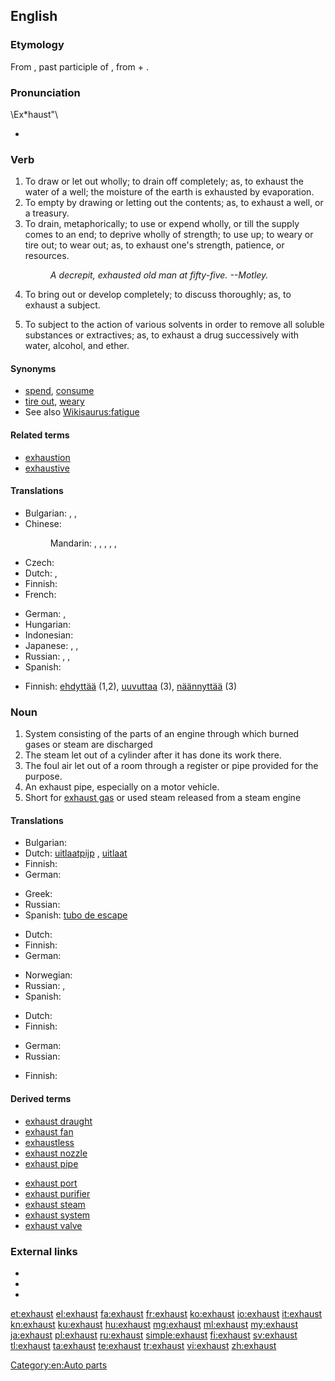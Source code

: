 {{wikipedia|dab=exhaust}}
==English==

===Etymology===
From {{etyl|la}} {{term|lang=la|exhaustus}}, past participle of {{term|lang=la|exhaurire||to draw out, drink up, empty, exhaust}}, from {{term|lang=la|ex||out}} + {{term|lang=la|haurire||to draw (especially water), drain}}.

===Pronunciation===

\Ex*haust"\
* {{rhymes|ɔːst}}

===Verb===
{{en-verb}}

# To draw or let out wholly; to drain off completely; as, to exhaust the water of a well; the moisture of the earth is exhausted by evaporation.
# To empty by drawing or letting out the contents; as, to exhaust a well, or a treasury.
# To drain, metaphorically; to use or expend wholly, or till the supply comes to an end; to deprive wholly of strength; to use up; to weary or tire out; to wear out; as, to exhaust one's strength, patience, or resources.
#: ''A decrepit, exhausted old man at fifty-five. --Motley.''
# To bring out or develop completely; to discuss thoroughly; as, to exhaust a subject.
# {{chemistry}} To subject to the action of various solvents in order to remove all soluble substances or extractives; as, to exhaust a drug successively with water, alcohol, and ether.

====Synonyms====
* [[spend]], [[consume]]
* [[tire out]], [[weary]]
* See also [[Wikisaurus:fatigue]]

====Related terms====
* [[exhaustion]]
* [[exhaustive]]

====Translations====
{{trans-top|to empty by drawing or letting out the contents}}
* Bulgarian: {{t|bg|изчерпвам|sc=Cyrl}}, {{t|bg|изразходвам|sc=Cyrl}}, {{t|bg|изтощавам}}
* Chinese:
*: Mandarin: {{t|zh|用盡|sc=Hani}}, {{t|zh|用尽|tr=yòngjìn|sc=Hani}}, {{t|zh|盡|sc=Hani}}, {{t|zh|尽|tr=jìn|sc=Hani}}, {{t|zh|耗盡|sc=Hani}}, {{t|zh|耗尽|tr=hàojìn|sc=Hani}}
* Czech: {{t-|cs|vyčerpat}}
* Dutch: {{t+|nl|uitputten}}, {{t+|nl|verminderen}}
* Finnish: {{t|fi|tyhjentää}}
* French: {{t|fr|épuiser}}
{{trans-mid}}
* German: {{t+|de|erschöpfen}}, {{t+|de|dezimieren}}
* Hungarian: {{t|hu|kimerít}}
* Indonesian: {{t-|id|kuras|xs=Indonesian}}
* Japanese: {{t|ja|使い尽くす|tr=つかいつくす, tsukaitsukusu|sc=Jpan}}, {{t|ja|尽くす|tr=つくす, tsukusu|sc=Jpan}}, {{t|ja|使い切る|tr=つかいきる, tsukaikiru|sc=Jpan}}
* Russian: {{t|ru|исчерпывать|tr=isčérpyvatʹ|sc=Cyrl}} {{impf}}, {{t|ru|истощать|tr=istoščátʹ|sc=Cyrl}} {{impf}}, {{t|ru|израсходовать|tr=izrasxódovatʹ|sc=Cyrl}} {{pf.}}
* Spanish: {{t+|es|agotar}}
{{trans-bottom}}

{{checktrans-top}}
* Finnish: [[ehdyttää]] (1,2), [[uuvuttaa]] (3), [[näännyttää]] (3)
{{trans-bottom}}

===Noun===
{{en-noun}}

# System consisting of the parts of an engine through which burned gases or steam are discharged
# The steam let out of a cylinder after it has done its work there.
# The foul air let out of a room through a register or pipe provided for the purpose.
# An exhaust pipe, especially on a motor vehicle.
# Short for [[wikipedia:exhaust gas|exhaust gas]] or used steam released from a steam engine

====Translations====
{{trans-top|system consisting of the parts of an engine through which burned gases or steam are discharged}}
* Bulgarian: {{t|bg|ауспух|m|sc=Cyrl}}
* Dutch: [[uitlaatpijp]] {{f}}, [[uitlaat]] {{m}}
* Finnish: {{t|fi|pakokaasujärjestelmä}}
* German: {{t+|de|Auspuff|m}}
{{trans-mid}}
* Greek: {{t+|el|εξάτμιση|f|tr=exátmisi}}
* Russian: {{t|ru|выхлоп|m|tr=výxlop|sc=Cyrl}}
* Spanish: [[tubo de escape]] {{m}}
{{trans-bottom}}

{{trans-top|the steam let out of a cylinder after it has done its work there}}
* Dutch: {{t+|nl|uitlaat|m}}
* Finnish: {{t|fi|poistohöyry}}
* German: {{t+|de|Abgas|n}}
{{trans-mid}}
* Norwegian: {{t+|no|eksos|m}}
* Russian: {{t|ru|выхлоп|m|tr=výxlop|sc=Cyrl}}, {{t|ru|выхлопные газы |m|p|tr=vyxlopnýje gázy|sc=Cyrl}}
* Spanish: {{t+|es|escape}}
{{trans-bottom}}

{{trans-top|the foul air let out of a room through a register or pipe provided for the purpose}}
* Dutch: {{t+|nl|uitlaat|m}}
* Finnish: {{t|fi|poistoilma}}
{{trans-mid}}
* German: {{t|de|Abluft|f}}
* Russian: {{t|ru|выхлопные газы|m|p|tr=vyxlopnýje gázy|sc=Cyrl}}
{{trans-bottom}}

{{trans-see|exhaust pipe}}

{{trans-top|exhaust gas}}
* Finnish: {{t|fi|pakokaasu}}
{{trans-mid}}
{{trans-bottom}}

====Derived terms====
{{top2}}
* [[exhaust draught]]
* [[exhaust fan]]
* [[exhaustless]]
* [[exhaust nozzle]]
* [[exhaust pipe]]
{{mid2}}
* [[exhaust port]]
* [[exhaust purifier]]
* [[exhaust steam]]
* [[exhaust system]]
* [[exhaust valve]]
{{bottom}}

===External links===
* {{R:Webster 1913}}
* {{R:Century 1911}}
* {{R:OneLook}}

[[Category:en:Auto parts]]

[[et:exhaust]]
[[el:exhaust]]
[[fa:exhaust]]
[[fr:exhaust]]
[[ko:exhaust]]
[[io:exhaust]]
[[it:exhaust]]
[[kn:exhaust]]
[[ku:exhaust]]
[[hu:exhaust]]
[[mg:exhaust]]
[[ml:exhaust]]
[[my:exhaust]]
[[ja:exhaust]]
[[pl:exhaust]]
[[ru:exhaust]]
[[simple:exhaust]]
[[fi:exhaust]]
[[sv:exhaust]]
[[tl:exhaust]]
[[ta:exhaust]]
[[te:exhaust]]
[[tr:exhaust]]
[[vi:exhaust]]
[[zh:exhaust]]